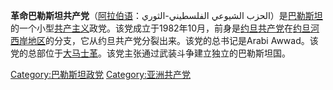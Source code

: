 '''革命巴勒斯坦共产党'''（[[阿拉伯语|阿拉伯语]]：الحزب الشيوعي الفلسطيني-الثوري）是[[巴勒斯坦|巴勒斯坦]]的一个小型[[共产主义|共产主义]]政党。该党成立于1982年10月，前身是[[约旦共产党|约旦共产党]]在[[约旦河西岸地区|约旦河西岸地区]]的分支，它从约旦共产党分裂出来。该党的总书记是Arabi Awwad。该党的总部位于[[大马士革|大马士革]]。该党主张通过武装斗争建立独立的巴勒斯坦国。

{{巴勒斯坦政黨}}

[[Category:巴勒斯坦政党|Category:巴勒斯坦政党]]
[[Category:亚洲共产党|Category:亚洲共产党]]